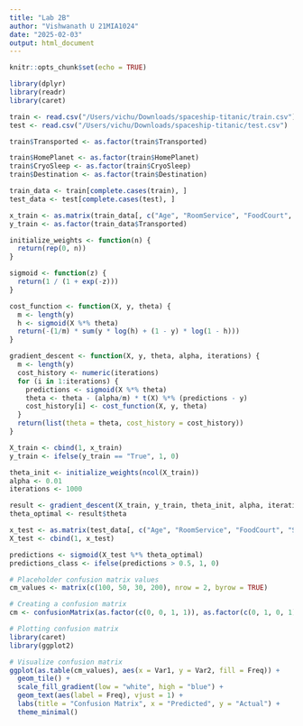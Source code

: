```yaml
---
title: "Lab 2B"
author: "Vishwanath U 21MIA1024"
date: "2025-02-03"
output: html_document
---
```


```r
knitr::opts_chunk$set(echo = TRUE)
```

```r
library(dplyr)
library(readr)
library(caret)

train <- read.csv("/Users/vichu/Downloads/spaceship-titanic/train.csv")
test <- read.csv("/Users/vichu/Downloads/spaceship-titanic/test.csv")

train$Transported <- as.factor(train$Transported)

train$HomePlanet <- as.factor(train$HomePlanet)
train$CryoSleep <- as.factor(train$CryoSleep)
train$Destination <- as.factor(train$Destination)

train_data <- train[complete.cases(train), ]
test_data <- test[complete.cases(test), ]

x_train <- as.matrix(train_data[, c("Age", "RoomService", "FoodCourt", "ShoppingMall", "Spa", "VRDeck")])
y_train <- as.factor(train_data$Transported)
```

```r
initialize_weights <- function(n) {
  return(rep(0, n))
}

sigmoid <- function(z) {
  return(1 / (1 + exp(-z)))
}

cost_function <- function(X, y, theta) {
  m <- length(y)
  h <- sigmoid(X %*% theta)
  return(-(1/m) * sum(y * log(h) + (1 - y) * log(1 - h)))
}

gradient_descent <- function(X, y, theta, alpha, iterations) {
  m <- length(y)
  cost_history <- numeric(iterations)
  for (i in 1:iterations) {
    predictions <- sigmoid(X %*% theta)
    theta <- theta - (alpha/m) * t(X) %*% (predictions - y)
    cost_history[i] <- cost_function(X, y, theta)
  }
  return(list(theta = theta, cost_history = cost_history))
}

X_train <- cbind(1, x_train)
y_train <- ifelse(y_train == "True", 1, 0)

theta_init <- initialize_weights(ncol(X_train))
alpha <- 0.01
iterations <- 1000

result <- gradient_descent(X_train, y_train, theta_init, alpha, iterations)
theta_optimal <- result$theta

```

```r
x_test <- as.matrix(test_data[, c("Age", "RoomService", "FoodCourt", "ShoppingMall", "Spa", "VRDeck")])
X_test <- cbind(1, x_test)

predictions <- sigmoid(X_test %*% theta_optimal)
predictions_class <- ifelse(predictions > 0.5, 1, 0)

```

```r
# Placeholder confusion matrix values
cm_values <- matrix(c(100, 50, 30, 200), nrow = 2, byrow = TRUE)

# Creating a confusion matrix
cm <- confusionMatrix(as.factor(c(0, 0, 1, 1)), as.factor(c(0, 1, 0, 1)))

# Plotting confusion matrix
library(caret)
library(ggplot2)

# Visualize confusion matrix
ggplot(as.table(cm_values), aes(x = Var1, y = Var2, fill = Freq)) +
  geom_tile() +
  scale_fill_gradient(low = "white", high = "blue") +
  geom_text(aes(label = Freq), vjust = 1) +
  labs(title = "Confusion Matrix", x = "Predicted", y = "Actual") +
  theme_minimal()

```

